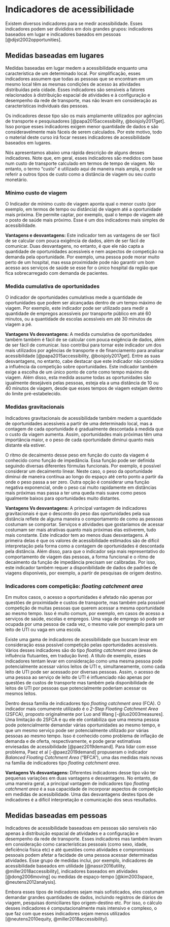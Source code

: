 # Indicadores de acessibilidade

Existem diversos indicadores para se medir acessibilidade. Esses indicadores podem ser divididos em dois grandes grupos: indicadores baseados em lugar e indicadores baeados em pessoas
[@dijst2002opportunities].

## Medidas baseadas em lugares

Medidas baseadas em lugar medem a acessibilidade enquanto uma característica de um determinado local. Por simplificação, esses indicadores assumem que todas as pessoas que se encontram em um mesmo local têm as mesmas condições de acesso às atividades distribuídas pela cidade. Esses indicadores são sensíveis a fatores relacionados à distribuição espacial de atividades e à configuração e desempenho da rede de transporte, mas não levam em consideração as características individuais das pessoas.

Os indicadores desse tipo são os mais amplamente utilizados por agências de transporte e pesquisadores [@papa2015accessibility, @boisjoly2017get]. Isso porque esses indicadores exigem menor quantidade de dados e são consideravelmente mais fáceis de serem calculados. Por este motivo, todo o material deste curso irá focar nesses indicadores de acessibilidade baseados em lugares.

Nós apresentamos abaixo uma rápida descrição de alguns desses indicadores. Note que, em geral, esses indicadores são medidos com base num custo de transporte calculado em termos de tempo de viagem. No entanto, o termo “custo” é utilizado aqui de maneira mais ampla, e pode se referir a outros tipos de custo como a distância de viagem ou seu custo monetário.


### Mínimo custo de viagem

O Indicador de mínimo custo de viagem aponta qual o menor custo (por exemplo, em termos de tempo ou distância) de viagem até a oportunidade mais próxima. Ele permite captar, por exemplo, qual o tempo de viagem até o posto de saúde mais próximo. Esse é um dos indicadores mais simples de acessibilidade.

**Vantagens e desvantagens:** Este indicador tem as vantagens de ser fácil de se calcular com pouca exigência de dados, além de ser fácil de comunicar. Duas desvantagens, no entanto, é que ele não capta a quantidade de oportunidades acessíveis e nem aspectos de competição na demanda pela oportunidade. Por exemplo, uma pessoa pode morar muito perto de um hospital, mas essa proximidade pode não garantir um bom acesso aos serviços de saúde se esse for o único hospital da região que fica sobrecarregado com demanda de pacientes.



### Medida cumulativa de oportunidades

O indicador de oportunidades cumulativas mede a quantidade de oportunidades que podem ser alcançadas dentro de um tempo máximo de viagem. Por exemplo, este indicador pode ser utilizado para medir a quantidade de empregos acessíveis por transporte público em até 60 minutos, ou a quantidade de escolas acessíveis em até 30 minutos de viagem a pé.


**Vantagens Vs desvantagens:**  A medida cumulativa de oportunidades também também é fácil de se calcular com pouca exigência de dados, além de ser fácil de comunicar. Isso contribui para tornar este indicador um dos mais utilizados por agências de transporte e de financiamento para analisar acessibilidade [@papa2015accessibility, @boisjoly2017get]. Entre as suas desvantagens, no entanto, cabe destacar que este indicador não considera a influência da competição sobre oportunidades. Este indicador também exige a escolha de um único ponto de corte como tempo máximo de viagem. Além disso, esta medida assume todas as oportunidades são igualmente desejáveis pelas pessoas, esteja ela a uma distância de 10 ou 40 minutos de viagem, desde que esses tempos de viagem estejam dentro do limite pré-estabelecido.

### Medidas gravitacionais

Indicadores gravitacionais de acessibilidade também medem a quantidade de oportunidades acessíveis a partir de uma determinado local, mas a contagem de cada oportunidade é gradualmente descontada à medida que o custo da viagem aumenta. Assim, oportunidades mais próximas têm uma importância maior, e o peso de cada oportunidade diminui quanto mais distante ela estiver. 

O ritmo de decaimento desse peso em função do custo da viagem é conhecido como função de impedância. Essa função pode ser definida seguindo diversas diferentes fórmulas funcionais. Por exemplo, é possível considerar um decaimento linear. Neste caso, o peso da oportunidade diminui de maneira contínua ao longo do espaço até certo ponto a partir da onde o peso passa a ser zero. Outra opção é considerar uma função negativa exponencial, onde o peso cai muito rapidamente em distâncias mais próximas mas passa a ter uma queda mais suave como pesos igualmente baixos para oportunidades muito distantes.

**Vantagens Vs desvantagens:**  A principal vantagem de indicadores gravitacionais é que o desconto do peso das oportunidades pela sua distância reflete de alguma maneira o comportamento de como as pessoas costumam se comportar. Serviços e atividades que gostaríamos de acessar costumam ser mais atrativas quanto mais próximas elas estiverem, tudo mais constante. Este indicador tem ao menos duas desvantagens. A primeira delas é que os valores de acessibilidade estimados são de difícil interpretação pela forma como a contagem de oportunidades é descontada pela distância. Além disso, para que o indicador seja mais representativo do comportamento de viagem das pessoas, a forma funcional e o ritmo de decaimento da função de impedância precisam ser calibradas. Por isso, este indicador também requer a disponibilidade de dados de padrões de viagens disponíveis, por exemplo, a partir de pesquisas de origem destino.

### Indicadores com competição: *floating catchment area*

Em muitos casos, o acesso a oportunidades é afetado não apenas por questões de proximidade e custos de transporte, mas também pela possível competição de muitas pessoas que querem acessar a mesma oportunidade ao mesmo tempo. Isso é muito comum, por exemplo, em casos de acesso a serviços de saúde, escolas e empregos. Uma vaga de emprego só pode ser ocupada por uma pessoa de cada vez, o mesmo vale por exemplo para um leito de UTI ou vaga em uma escola.

Existe uma gama de indicadores de acessibilidade que buscam levar em consideração essa possível competição pelas oportunidades acessíveis. Vários desses indicadores são do tipo *floating catchment area* (áreas de influência flutuantes, em tradução livre). A título de exemplo, esses indicadores tentam levar em consideração como uma mesma pessoa pode potencialmente acessar vários leitos de UTI e, simultaneamente, como cada leito de UTI pode ser acessado por diversas pessoas. Assim, o acesso de uma pessoa ao serviço de leito de UTI é influenciado não apenas por questões de custos de transporte mas também pela disponibilidade de leitos de UTI por pessoas que potencialmente poderiam acessar os mesmos leitos.

Dentro dessa família de indicadores tipo *floating catchment area* (FCA). O indicador mais comumente utilizado é o *2-Step Floating Catchment Area* (2SFCA), proposto originalmente por Luo and Wang [-@luo2003measures]. Uma limitação do 2SFCA é qu ele ele contabiliza que uma mesma pessoa pode potencialmente demandar várias oportunidades ao mesmo tempo, e que um mesmo serviço pode ser potencialmente utilizado por várias pessoas ao mesmo tempo. Isso é conhecido como problema de inflação de demanda e de oferta, respectivamente, e pode gerar estimativas enviesadas de acessibilidade [@paez2019demand]. Para lidar com esse problema, Paez et al [-@paez2019demand] propuseram o indicador *Balanced Floating Catchment Area* ("BFCA"), uma das medidas mais novas na família de indicadores tipo *floating catchment area*.

**Vantagens Vs desvantagens:**  Diferentes indicadores desse tipo vão ter pequenas variações em duas vantagens e desvantagens. No entanto, de uma maneira geral, a principal vantagem de indicadores tipo *floating catchment area* é a sua capacidade de incorporar aspectos de competição em medidas de acessibilidade. Uma das desvantagens destes tipos de indicadores é a difícil interpretação e comunicação dos seus resultados.

## Medidas baseadas em pessoas

Indicadores de acessibilidade baseadoas em pessoas são sensíveis não apenas à distribuição espacial de atividades e a configuração e desempenho da rede de transporte. Esses indicadores mas também levam em consideração como características pessoais (como sexo, idade, deficiência física etc) e até questões como atividades e compromissos pessoais podem afetar a facidade de uma pessoa acessar determinadas atividades. Esse grupo de medidas inclui, por exemplo, indicadores de acessibilidade baseados em utilidade [@nassir2016utility, @miller2018accessibility], indicadores baseados em atividades [@dong2006moving] ou medidas de espaço-tempo [@kim2003space, @neutens2012analysis].

Embora esses tipos de indicadores sejam mais sofisticados, eles costumam demandar grandes quantidades de dados, incluindo registros de diários de viagem, pesquisas domiciliares tipo origem-destino etc. Por isso, o cálculo desses indicadores é computacionalmente mais intensivo e complexo, o que faz com que esses indicadores sejam menos utilizados [@neutens2010equity, @miller2018accessibility].
